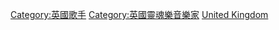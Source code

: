 [[Category:英國歌手|Category:英國歌手]]
[[Category:英國靈魂樂音樂家|Category:英國靈魂樂音樂家]]
[[Category:各國靈魂樂歌手|United Kingdom]]